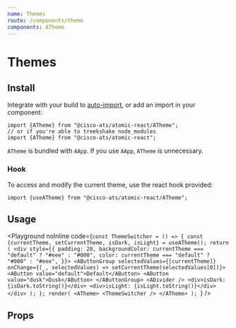 ```yaml
---
name: Themes
route: /components/theme
components: ATheme
---
```



# Themes

## Install

Integrate with your build to [auto-import](/#integrating), or add an import in your component:

```
import {ATheme} from "@cisco-ats/atomic-react/ATheme";
// or if you're able to treekshake node_modules
import {ATheme} from "@cisco-ats/atomic-react";
```

`ATheme` is bundled with `AApp`. If you use `AApp`, `ATheme` is unnecessary.

### Hook

To access and modify the current theme, use the react hook provided:

```
import {useATheme} from "@cisco-ats/atomic-react/ATheme";
```

## Usage

<Playground
  noInline
  code={`const ThemeSwitcher = () => {
  const {currentTheme, setCurrentTheme, isDark, isLight} = useATheme();
  return (
    <div
      style={{
        padding: 20,
        backgroundColor: currentTheme === "default" ? "#eee" : "#000",
        color: currentTheme === "default" ? "#000" : "#eee",
      }}>
      <AButtonGroup
        selectedValues={[currentTheme]}
        onChange={(_, selectedValues) => setCurrentTheme(selectedValues[0])}>
        <AButton value="default">Default</AButton>
        <AButton value="dusk">Dusk</AButton>
      </AButtonGroup>
      <ADivider />
      <div>isDark: {isDark.toString()}</div>
      <div>isLight: {isLight.toString()}</div>
    </div>
  );
};
render(
  <ATheme>
    <ThemeSwitcher />
  </ATheme>
);
`}
/>

## Props

<Props of="ATheme" />
